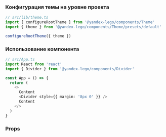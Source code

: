 
### Конфигурация темы на уровне проекта

```ts
// src/lib/theme.ts
import { configureRootTheme } from '@yandex-lego/components/Theme'
import { theme } from '@yandex-lego/components/Theme/presets/default'

configureRootTheme({ theme })
```

### Использование компонента

```ts
// src/App.ts
import React from 'react'
import { Divider } from '@yandex-lego/components/Divider'

const App = () => {
  return (
    <>
      Content
      <Divider style={{ margin: '8px 0' }} />
      Content
    </>
  )
}
```

### Props

<PropsTable props={dividerProps} />
